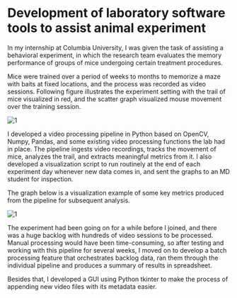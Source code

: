 # Development of laboratory software tools to assist animal experiment

In my internship at Columbia University, I was given the task of assisting a behavioral experiment, in which the research team evaluates the memory performance of groups of mice undergoing certain treatment procedures.

Mice were trained over a period of weeks to months to memorize a maze with baits at fixed locations, and the process was recorded as video sessions. Following figure illustrates the experiment setting with the trail of mice visualized in red, and the scatter graph visualized mouse movement over the training session.

![1](/images/projects/behavioral-experiment/maze-setting.png)

I developed a video processing pipeline in Python based on OpenCV, Numpy, Pandas, and some existing video processing functions the lab had in place. The pipeline ingests video recordings, tracks the movement of mice, analyzes the trail, and extracts meaningful metrics from it. I also developed a visualization script to run routinely at the end of each experiment day whenever new data comes in, and sent the graphs to an MD student for inspection.

The graph below is a visualization example of some key metrics produced from the pipeline for subsequent analysis.

![1](/images/projects/behavioral-experiment/maze-result.png)

The experiment had been going on for a while before I joined, and there was a huge backlog with hundreds of video sessions to be processed. Manual processing would have been time-consuming, so after testing and working with this pipeline for several weeks, I moved on to develop a batch processing feature that orchestrates backlog data, ran them through the individual pipeline and produces a summary of results in spreadsheet.

Besides that, I developed a GUI using Python tkinter to make the process of appending new video files with its metadata easier.